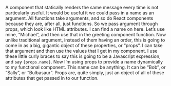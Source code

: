 
<Layout>
<Lesson {...lessons[5]} />

A component that statically renders the same message every time is not particularly useful. It would be useful it we could pass in a name as an argument. All functions take arguments, and so do React components because they are, after all, just functions. So we pass argument through props, which look like HTML attributes. I can find a name on here. Let’s use mine, “Michael”, and then use that in the greeting component function. Now unlike traditional argument, instead of them having an order, this is going to come in as a big, gigantic object of these properties, or “props”. I can take that argument and then use the values that I get in my component. I use these little curly braces to say this is going to be a Javascript expression, and say `{props.name}`. Now I’m using props to provide a name dynamically to my functional component. This name can be anything. It can be “Bob”, or “Sally”, or “Bulbasaur”. Props are, quite simply, just an object of all of these attributes that get passed in to our function.

<Index />
</Layout>
